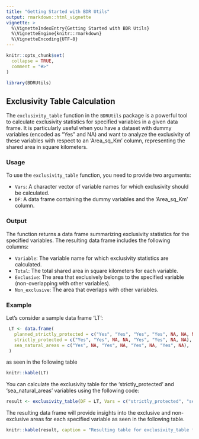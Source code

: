 ```yaml
---
title: "Getting Started with BDR Utils"
output: rmarkdown::html_vignette
vignette: >
  %\VignetteIndexEntry{Getting Started with BDR Utils}
  %\VignetteEngine{knitr::rmarkdown}
  %\VignetteEncoding{UTF-8}
---
```


```r
knitr::opts_chunk$set(
  collapse = TRUE,
  comment = "#>"
)
```

```r
library(BDRUtils)
```

## Exclusivity Table Calculation

The `exclusivity_table` function in the `BDRUtils` package is a powerful tool to calculate exclusivity statistics for specified variables in a given data frame. It is particularly useful when you have a dataset with dummy variables (encoded as "Yes" and NA) and want to analyze the exclusivity of these variables with respect to an 'Area_sq_Km' column, representing the shared area in square kilometers.

### Usage

To use the `exclusivity_table` function, you need to provide two arguments:
 
- `Vars`: A character vector of variable names for which exclusivity should be calculated.
- `DF`: A data frame containing the dummy variables and the 'Area_sq_Km' column.

### Output

The function returns a data frame summarizing exclusivity statistics for the specified variables. The resulting data frame includes the following columns:

- `Variable`: The variable name for which exclusivity statistics are calculated.
- `Total`: The total shared area in square kilometers for each variable.
- `Exclusive`: The area that exclusively belongs to the specified variable (non-overlapping with other variables).
- `Non_exclusive`: The area that overlaps with other variables.

### Example

Let's consider a sample data frame 'LT':
 
```r
 LT <- data.frame(
   planned_strictly_protected = c("Yes", "Yes", "Yes", "Yes", NA, NA, NA, NA),
   strictly_protected = c("Yes", "Yes", NA, NA, "Yes", "Yes", NA, NA),
   sea_natural_areas = c("Yes", NA, "Yes", NA, "Yes", NA, "Yes", NA),   Area_sq_Km = c(4163.9369, 0.0043, 136.5007, 0.0001, 2153.2234, 23.0762, 24540.5325, 327940.2363)
 )
```

as seen in the following table

```r
knitr::kable(LT)
```

You can calculate the exclusivity table for the 'strictly_protected' and 'sea_natural_areas' variables using the following code:

```r
result <- exclusivity_table(DF = LT, Vars = c("strictly_protected", "sea_natural_areas"))
```

The resulting data frame will provide insights into the exclusive and non-exclusive areas for each specified variable as seen in the following table.

```r
knitr::kable(result, caption = "Resulting table for exclusivity_table function", digits = 2)
```

